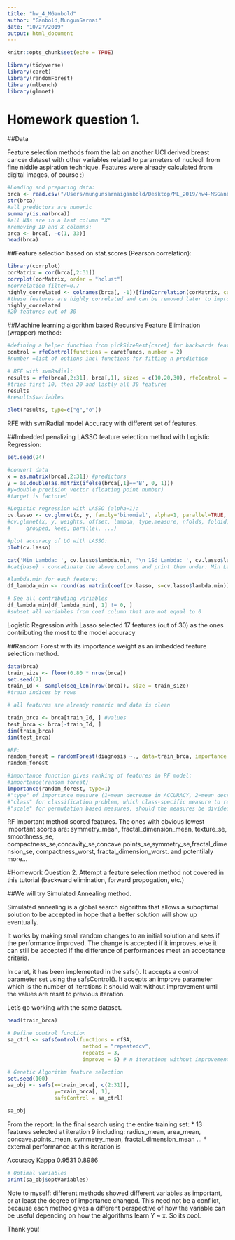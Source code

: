 ```yaml
---
title: "hw_4_MGanbold"
author: "Ganbold,MungunSarnai"
date: "10/27/2019"
output: html_document
---
```


```r
knitr::opts_chunk$set(echo = TRUE)
```
```r
library(tidyverse)
library(caret)
library(randomForest)
library(mlbench)
library(glmnet)
```

# Homework question 1.

##Data

Feature selection methods from the lab on another UCI derived breast cancer dataset with other variables related to parameters of nucleoli from fine niddle aspiration technique.
Features were already calculated from digital images, of course :)

```r
#Loading and preparing data:
brca <- read.csv("/Users/mungunsarnaiganbold/Desktop/ML_2019/hw4-MSGanbold/data.csv")
str(brca)
#all predictors are numeric
summary(is.na(brca))
#all NAs are in a last column "X"
#removing ID and X columns:
brca <- brca[, -c(1, 33)]
head(brca)
```


##Feature selection based on stat.scores (Pearson correlation):

```r
library(corrplot)
corMatrix = cor(brca[,2:31])
corrplot(corMatrix, order = "hclust")
#correlation filter=0.7
highly_correlated <- colnames(brca[, -1])[findCorrelation(corMatrix, cutoff = 0.7, verbose = TRUE)]
#these features are highly correlated and can be removed later to improve the accuracy of a model:
highly_correlated 
#20 features out of 30
```


##Machine learning algorithm based Recursive Feature Elimination (wrapper) method:
```r
#defining a helper function from pickSizeBest{caret} for backwards feature selection:  
control = rfeControl(functions = caretFuncs, number = 2)
#number =list of options incl functions for fitting n prediction

# RFE with svmRadial:
results = rfe(brca[,2:31], brca[,1], sizes = c(10,20,30), rfeControl = control, method = "svmRadial")
#tries first 10, then 20 and lastly all 30 features
results
#results$variables

plot(results, type=c("g","o"))
```
RFE with svmRadial model Accuracy with different set of features.


##Imbedded penalizing LASSO feature selection method with Logistic Regression:
```r
set.seed(24)

#convert data
x = as.matrix(brca[,2:31]) #predictors
y = as.double(as.matrix(ifelse(brca[,1]=='B', 0, 1))) 
#y=double precision vector (floating point number) 
#target is factored

#Logistic regression with LASSO (alpha=1): 
cv.lasso <- cv.glmnet(x, y, family='binomial', alpha=1, parallel=TRUE, standardize=TRUE, type.measure='auc')
#cv.glmnet(x, y, weights, offset, lambda, type.measure, nfolds, foldid, alignment,
#     grouped, keep, parallel, ...)

#plot accuracy of LG with LASSO:
plot(cv.lasso)

cat('Min Lambda: ', cv.lasso$lambda.min, '\n 1Sd Lambda: ', cv.lasso$lambda.1se)
#cat{base} - concatinate the above columns and print them under: Min Lambda and 1Sd Lambda

#lambda.min for each feature:
df_lambda_min <- round(as.matrix(coef(cv.lasso, s=cv.lasso$lambda.min)), 2)

# See all contributing variables
df_lambda_min[df_lambda_min[, 1] != 0, ]
#subset all variables from coef column that are not equal to 0

```
Logistic Regression with Lasso selected 17 features (out of 30) as the ones contributing the most to the model accuracy
 
 
##Random Forest with its importance weight as an imbedded feature selection method.

```r
data(brca)
train_size <- floor(0.80 * nrow(brca))
set.seed(7)
train_Id <- sample(seq_len(nrow(brca)), size = train_size)
#train indices by rows

# all features are already numeric and data is clean

train_brca <- brca[train_Id, ] #values
test_brca <- brca[-train_Id, ]
dim(train_brca)
dim(test_brca)

#RF:
random_forest = randomForest(diagnosis ~., data=train_brca, importance = TRUE, oob.times = 15, confusion = TRUE)
random_forest

#importance function gives ranking of features in RF model:
#importance(random_forest)
importance(random_forest, type=1)
#"type" of importance measure (1=mean decrease in ACCURACY, 2=mean decrease in node impurity).
#"class" for classification problem, which class-specific measure to return.
#"scale" for permutation based measures, should the measures be divided their “standard errors”?

```
 
RF important method scored features. The ones with obvious lowest important scores are:
symmetry_mean, fractal_dimension_mean, texture_se, smoothness_se, compactness_se,concavity_se,concave.points_se,symmetry_se,fractal_dimension_se, compactness_worst, fractal_dimension_worst. and potentilaly more...


#Homework Question 2. Attempt a feature selection method not covered in this tutorial (backward elimination, forward propogation, etc.)

##We will try Simulated Annealing method.

Simulated annealing is a global search algorithm that allows a suboptimal solution to be accepted in hope that a better solution will show up eventually.

It works by making small random changes to an initial solution and sees if the performance improved. The change is accepted if it improves, else it can still be accepted if the difference of performances meet an acceptance criteria.

In caret, it has been implemented in the safs(). It accepts a control parameter set using the safsControl(). It accepts an improve parameter which is the number of iterations it should wait without improvement until the values are reset to previous iteration.

Let's go working with the same dataset.
```r

head(train_brca)

# Define control function
sa_ctrl <- safsControl(functions = rfSA,
                        method = "repeatedcv",
                        repeats = 3,
                        improve = 5) # n iterations without improvement before a reset

# Genetic Algorithm feature selection
set.seed(100)
sa_obj <- safs(x=train_brca[, c(2:31)], 
               y=train_brca[, 1],
               safsControl = sa_ctrl)

sa_obj
```
From the report:
In the final search using the entire training set:
   * 13 features selected at iteration 9 including:
     radius_mean, area_mean, concave.points_mean, symmetry_mean, fractal_dimension_mean ... 
   * external performance at this iteration is

   Accuracy       Kappa 
     0.9531      0.8986 

```r
# Optimal variables
print(sa_obj$optVariables)
```

Note to myself:
different methods showed different variables as important, or at least the degree of importance changed. This need not be a conflict, because each method gives a different perspective of how the variable can be useful depending on how the algorithms learn Y ~ x. So its cool.


Thank you!